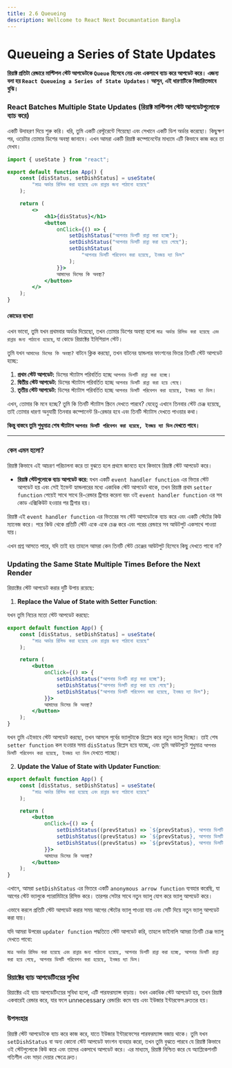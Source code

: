 ```yaml
---
title: 2.6 Queueing
description: Wellcome to React Next Documantation Bangla
---
```


## <h1 className="bg-gradient-to-r from-blue-500 to-purple-500 inline-block text-transparent bg-clip-text text-4xl pt-2">Queueing a Series of State Updates</h1>

**রিয়াক্ট প্রতিটা রেন্ডারে মাল্টিপল স্টেট আপডেটকে `Queue` হিসেবে নেয় এবং একসাথে ব্যাচ করে আপডেট করে। এজন্য বলা হয় `React Queueing a Series of State Updates`। আসুন, এই ধারণাটিকে বিস্তারিতভাবে বুঝি।**

### React Batches Multiple State Updates (রিয়াক্ট মাল্টিপল স্টেট আপডেটগুলোকে ব্যাচ করে)

একটি উদাহরণ দিয়ে শুরু করি। ধরি, তুমি একটি রেস্টুরেন্টে গিয়েছো এবং সেখানে একটি ডিশ অর্ডার করেছো। কিছুক্ষণ পর, ওয়েটার তোমার ডিশের অবস্থা জানাবে। এখন আমরা একটি রিয়াক্ট কম্পোনেন্টের মাধ্যমে এটি কিভাবে কাজ করে তা দেখব।

```jsx filename="App.jsx" showLineNumbers
import { useState } from "react";

export default function App() {
    const [disStatus, setDishStatus] = useState(
        "মাত্র অর্ডার রিসিভ করা হয়েছে এবং রান্নার জন্য পাঠানো হয়েছে"
    );

    return (
        <>
            <h1>{disStatus}</h1>
            <button
                onClick={() => {
                    setDishStatus("আপনার ডিশটি রান্না করা হচ্ছে");
                    setDishStatus("আপনার ডিসটি রান্না করা হয়ে গেছে");
                    setDishStatus(
                        "আপনার ডিসটি পরিবেশন করা হয়েছে, ইনজয় দ্যা ডিস"
                    );
                }}>
                আমাদের ডিসের কি অবস্থা?
            </button>
        </>
    );
}
```

#### কোডের ব্যাখ্যা

এখন ভাবো, তুমি যখন প্রথমবার অর্ডার দিয়েছো, তখন তোমার ডিশের অবস্থা হলো `মাত্র অর্ডার রিসিভ করা হয়েছে এবং রান্নার জন্য পাঠানো হয়েছে`, যা কোডে রিয়াক্টের ইনিশিয়াল স্টেট।

তুমি যখন `আমাদের ডিসের কি অবস্থা?` বাটনে ক্লিক করছো, তখন বাটনের হ্যান্ডলার ফাংশনের ভিতর তিনটি স্টেট আপডেট হচ্ছে:

1. **প্রথম স্টেট আপডেট:** ডিসের স্ট্যাটাস পরিবর্তিত হচ্ছে `আপনার ডিশটি রান্না করা হচ্ছে`।
2. **দ্বিতীয় স্টেট আপডেট:** ডিসের স্ট্যাটাস পরিবর্তিত হচ্ছে `আপনার ডিসটি রান্না করা হয়ে গেছে`।
3. **তৃতীয় স্টেট আপডেট:** ডিসের স্ট্যাটাস পরিবর্তিত হচ্ছে `আপনার ডিসটি পরিবেশন করা হয়েছে, ইনজয় দ্যা ডিস`।

এখন, তোমার কি মনে হচ্ছে? তুমি কি তিনটি স্ট্যাটাস স্ক্রিনে দেখতে পারবে? যেহেতু এখানে তিনবার স্টেট চেঞ্জ হয়েছে, তাই তোমার ধারণা অনুযায়ী তিনবার কম্পোনেন্ট রি-রেন্ডার হবে এবং তিনটি স্ট্যাটাস দেখতে পাওয়ার কথা। 

**কিন্তু বাস্তবে তুমি শুধুমাত্র শেষ স্ট্যাটাস `আপনার ডিসটি পরিবেশন করা হয়েছে, ইনজয় দ্যা ডিস` দেখতে পাবে।**

---

### কেন এমন হলো?

রিয়াক্ট কিভাবে এই আচরণ পরিচালনা করে তা বুঝতে হলে প্রথমে জানতে হবে কিভাবে রিয়াক্ট স্টেট আপডেট করে। 

- **রিয়াক্ট স্টেটগুলোকে ব্যাচ আপডেট করে:** যখন একটি `event handler function` এর ভিতর স্টেট আপডেট হয় এবং সেই ইভেন্ট হ্যান্ডলারের মধ্যে একাধিক স্টেট আপডেট থাকে, তখন রিয়াক্ট প্রথম `setter function` পেয়েই সাথে সাথে রি-রেন্ডার ট্রিগার করেনা বরং ওই `event handler function` এর সব কোড এক্সিকিউট হওয়ার পর ট্রিগার হয়। 

রিয়াক্ট এই `event handler function` এর ভিতরের সব স্টেট আপডেটকে ব্যাচ করে এবং একটি স্টেটের কিউ ম্যানেজ করে। পরে কিউ থেকে প্রতিটি স্টেট একে একে চেঞ্জ করে এবং পরের রেন্ডারে সব আউটপুট একসাথে পাওয়া যায়।

এখন প্রশ্ন আসতে পারে, যদি তাই হয় তাহলে আমরা কেন তিনটি স্টেট চেঞ্জের আউটপুট হিসেবে কিছু দেখতে পাবো না?

### Updating the Same State Multiple Times Before the Next Render

রিয়াক্টের স্টেট আপডেট করার দুটি উপায় রয়েছে:

1. **Replace the Value of State with Setter Function**:

যখন তুমি নিচের মতো স্টেট আপডেট করছো:

```jsx
export default function App() {
    const [disStatus, setDishStatus] = useState(
        "মাত্র অর্ডার রিসিভ করা হয়েছে এবং রান্নার জন্য পাঠানো হয়েছে"
    );

    return (
        <button
            onClick={() => {
                setDishStatus("আপনার ডিশটি রান্না করা হচ্ছে");
                setDishStatus("আপনার ডিসটি রান্না করা হয়ে গেছে");
                setDishStatus("আপনার ডিসটি পরিবেশন করা হয়েছে, ইনজয় দ্যা ডিস");
            }}>
            আমাদের ডিসের কি অবস্থা?
        </button>
    );
}
```

যখন তুমি এইভাবে স্টেট আপডেট করছো, তখন আসলে পূর্বের ভ্যালুটাকে রিপ্লেস করে নতুন ভ্যালু দিচ্ছো। তাই শেষ `setter function` কল হওয়ার সময় `disStatus` রিপ্লেস হয়ে যাচ্ছে, এবং তুমি আউটপুটে শুধুমাত্র `আপনার ডিসটি পরিবেশন করা হয়েছে, ইনজয় দ্যা ডিস` দেখতে পাচ্ছো।

2. **Update the Value of State with Updater Function**:

```jsx
export default function App() {
    const [disStatus, setDishStatus] = useState(
        "মাত্র অর্ডার রিসিভ করা হয়েছে এবং রান্নার জন্য পাঠানো হয়েছে"
    );

    return (
        <button
            onClick={() => {
                setDishStatus((prevStatus) => `${prevStatus}, আপনার ডিশটি রান্না করা হচ্ছে`);
                setDishStatus((prevStatus) => `${prevStatus}, আপনার ডিসটি রান্না করা হয়ে গেছে`);
                setDishStatus((prevStatus) => `${prevStatus}, আপনার ডিসটি পরিবেশন করা হয়েছে, ইনজয় দ্যা ডিস`);
            }}>
            আমাদের ডিসের কি অবস্থা?
        </button>
    );
}
```

এখানে, আমরা `setDishStatus` এর ভিতরে একটি `anonymous arrow function` ব্যবহার করেছি, যা আগের স্টেট ভ্যালুকে প্যারামিটারে রিসিভ করে। তারপর সেটার সাথে নতুন ভ্যালু যোগ করে ভ্যালু আপডেট করে। 

এভাবে করলে প্রতিটি স্টেট আপডেট করার সময় আগের স্টেটের ভ্যালু পাওয়া যায় এবং সেটি দিয়ে নতুন ভ্যালু আপডেট করা যায়। 

যদি আমরা উপরের `updater function` পদ্ধতিতে স্টেট আপডেট করি, তাহলে ফাইনালি আমরা তিনটি চেঞ্জ ভ্যালু দেখতে পাবো:

`মাত্র অর্ডার রিসিভ করা হয়েছে এবং রান্নার জন্য পাঠানো হয়েছে, আপনার ডিশটি রান্না করা হচ্ছে, আপনার ডিসটি রান্না করা হয়ে গেছে, আপনার ডিসটি পরিবেশন করা হয়েছে, ইনজয় দ্যা ডিস`।

### রিয়াক্টের ব্যাচ আপডেটিংয়ের সুবিধা

রিয়াক্টের এই ব্যাচ আপডেটিংয়ের সুবিধা হলো, এটি পারফরম্যান্স বাড়ায়। যখন একাধিক স্টেট আপডেট হয়, তখন রিয়াক্ট একবারেই রেন্ডার করে, যার ফলে unnecessary রেন্ডারিং কমে যায় এবং ইউজার ইন্টারফেস দ্রুততর হয়।

### উপসংহার

রিয়াক্ট স্টেট আপডেটকে ব্যাচ করে কাজ করে, যাতে ইউজার ইন্টারফেসের পারফরম্যান্স বজায় থাকে। তুমি যখন `setDishStatus` বা অন্য কোনো স্টেট আপডেট ফাংশন ব্যবহার করো, তখন তুমি বুঝতে পারবে যে রিয়াক্ট কিভাবে ওই স্টেটগুলোকে কিউ করে এবং তাদের একসাথে আপডেট করে। এর মাধ্যমে, রিয়াক্ট নিশ্চিত করে যে অ্যাপ্লিকেশনটি গতিশীল এবং সাড়া দেয়ার ক্ষেত্রে দ্রুত। 

